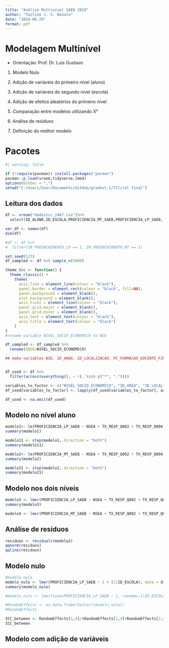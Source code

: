 ```yaml
---
title: "Análise Multinível SAEB 2019"
author: "Tailine J. S. Nonato"
date: "2024-06-29"
format: pdf
---
```


# Modelagem Multinível

- Orientação: Prof. Dr. Luis Gustavo

1. Modelo Nulo

2. Adição de variáveis do primeiro nível (aluno)

3. Adição de variáveis do segundo nível (escola)

4. Adição de efeitos aleatórios do primeiro nível

5. Comparação entre modelos utilizando X²

6. Análise de resíduos

7. Definição do melhor modelo

# Pacotes

```r
#| warning: false

if (!require(pacman)) install.packages("pacman")
pacman::p_load(vroom,tidyverse,lme4)
options(OutDec = ",")
setwd("C:/Users/User/Documents/GitHub/gradest-1/TCC/rel final")
```

## Leitura dos dados
```r

df <- vroom("dadostcc_2407.csv")%>%
  select(ID_ALUNO,ID_ESCOLA,PROFICIENCIA_MT_SAEB,PROFICIENCIA_LP_SAEB, NIVEL_SOCIO_ECONOMICO, NSEA, ID_AREA, ID_LOCALIZACAO, PC_FORMACAO_DOCENTE_FINAL, TX_RESP_Q002, TX_RESP_Q004, TX_RESP_Q011, TX_RESP_Q015, TX_RESP_Q016, TX_RESP_Q017A, TX_RESP_Q017B, TX_RESP_Q017C, TX_RESP_Q017D, TX_RESP_Q018A, TX_RESP_Q018B)

var_df <- names(df)
dim(df)

#df <- df %>% 
#  filter(IN_PREENCHIMENTO_LP == 1, IN_PREENCHIMENTO_MT == 1)

set.seed(123)
df_sampled <- df %>% sample_n(5000)

theme_tcc <- function() {
  theme_classic() +
    theme(
      axis.line = element_line(colour = "black"),
      panel.border = element_rect(colour = "black", fill=NA),
      panel.background = element_blank(),
      plot.background = element_blank(),
      axis.ticks = element_line(colour = "black"),
      panel.grid.major = element_blank(),
      panel.grid.minor = element_blank(),
      axis.text = element_text(colour = "black"),
      axis.title = element_text(colour = "black")
    )
}
#rename variable NIVEL_SOCIO_ECONOMICO to NSE

df_sampled <- df_sampled %>% 
  rename(INSE=NIVEL_SOCIO_ECONOMICO) 

## make variables NSE, ID_AREA, ID_LOCALIZACAO, PC_FORMACAO_DOCENTE_FINAL, TX_RESP_Q002, TX_RESP_Q004, TX_RESP_Q011, TX_RESP_Q015, TX_RESP_Q016, TX_RESP_Q017A, TX_RESP_Q017B, TX_RESP_Q017C, TX_RESP_Q017D, TX_RESP_Q018A, TX_RESP_Q018B factors


df_used <- df %>%
  filter(across(everything(), ~ !(. %in% c("*", "."))))

variables_to_factor <- c("NIVEL_SOCIO_ECONOMICO", "ID_AREA", "ID_LOCALIZACAO", "PC_FORMACAO_DOCENTE_FINAL", "TX_RESP_Q002", "TX_RESP_Q004", "TX_RESP_Q011", "TX_RESP_Q015", "TX_RESP_Q016", "TX_RESP_Q017A", "TX_RESP_Q017B", "TX_RESP_Q017C", "TX_RESP_Q017D", "TX_RESP_Q018A", "TX_RESP_Q018B")
df_used[variables_to_factor] <- lapply(df_used[variables_to_factor], as.factor)

df_used <- na.omit(df_used)

```	


## Modelo no nível aluno
```r
modelo1<- lm(PROFICIENCIA_LP_SAEB ~ NSEA + TX_RESP_Q002 + TX_RESP_Q004 + TX_RESP_Q011 + TX_RESP_Q015 + TX_RESP_Q017A + TX_RESP_Q017B + TX_RESP_Q017C + TX_RESP_Q017D + TX_RESP_Q018A + TX_RESP_Q018B, data=df_used)
summary(modelo1)

modelo11 <- step(modelo1, direction = "both")
summary(modelo11)

modelo2<- lm(PROFICIENCIA_MT_SAEB ~ NSEA + TX_RESP_Q002 + TX_RESP_Q004 + TX_RESP_Q011 + TX_RESP_Q015 + TX_RESP_Q017A + TX_RESP_Q017B + TX_RESP_Q017C + TX_RESP_Q017D + TX_RESP_Q018A + TX_RESP_Q018B, data=df_used)
summary(modelo2)

modelo21 <- step(modelo2, direction = "both")
summary(modelo21)
```

## Modelo nos dois níveis

```r
modelo3 <- lmer(PROFICIENCIA_LP_SAEB ~ NSEA + TX_RESP_Q002 + TX_RESP_Q004 + TX_RESP_Q011 + TX_RESP_Q015 + TX_RESP_Q017A + TX_RESP_Q017B + TX_RESP_Q017C + TX_RESP_Q017D + TX_RESP_Q018A + TX_RESP_Q018B + NIVEL_SOCIO_ECONOMICO + ID_AREA +  ID_LOCALIZACAO + PC_FORMACAO_DOCENTE_FINAL + (1|ID_ESCOLA), data = df_used)
summary(modelo3)

modelo4 <- lmer(PROFICIENCIA_MT_SAEB ~ NSEA + TX_RESP_Q002 + TX_RESP_Q004 + TX_RESP_Q011 + TX_RESP_Q015 + TX_RESP_Q017A + TX_RESP_Q017B + TX_RESP_Q017C + TX_RESP_Q017D + TX_RESP_Q018A + TX_RESP_Q018B + (1|ID_ESCOLA), data = df_used)
```	


## Análise de resíduos
```r
residuos <- residuals(modelo2)
qqnorm(residuos)
qqline(residuos)
```



## Modelo nulo
```r

#modelo nulo
modelo_nulo <- lmer(PROFICIENCIA_LP_SAEB ~ 1 + (1|ID_ESCOLA), data = df_used)
summary(modelo_nulo)

#modelo_nulo <- lme(fixed=PROFICIENCIA_LP_SAEB ~ 1, random=~1|ID_ESCOLA, data = df_sampled)

#RandomEffects <- as.data.frame(VarCorr(modelo_nulo))
#RandomEffects

ICC_between <- RandomEffects[1,4]/(RandomEffects[1,4]+RandomEffects[2,4]) 
ICC_between
```


## Modelo com adição de variáveis 